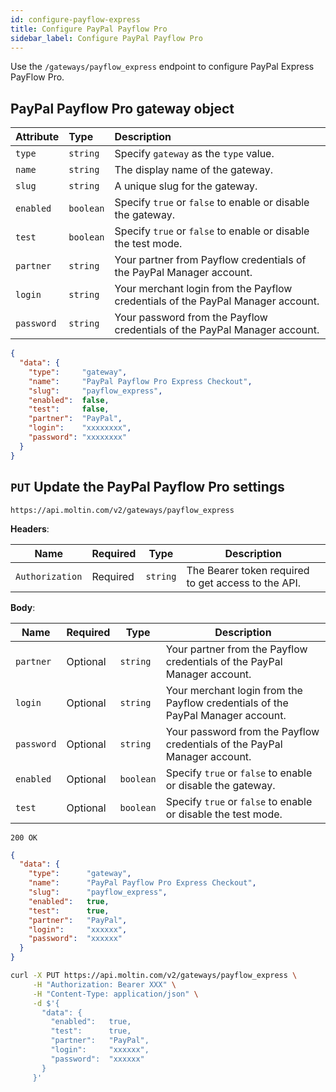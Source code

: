 ```yaml
---
id: configure-payflow-express
title: Configure PayPal Payflow Pro
sidebar_label: Configure PayPal Payflow Pro
---
```


Use the `/gateways/payflow_express` endpoint to configure PayPal Express PayFlow Pro.

## PayPal Payflow Pro gateway object

<!--DOCUSAURUS_CODE_TABS-->

<!--Attributes-->

| Attribute | Type | Description |
| :--- | :--- | :--- |
| `type` | `string` | Specify `gateway` as the `type` value. |
| `name` | `string` | The display name of the gateway. |
| `slug` | `string` | A unique slug for the gateway. |
| `enabled` | `boolean` | Specify `true` or `false` to enable or disable the gateway. |
| `test` | `boolean` | Specify `true` or `false` to enable or disable the test mode. |
| `partner` | `string` | Your partner from Payflow credentials of the PayPal Manager account. |
| `login` | `string` | Your merchant login from the Payflow credentials of the PayPal Manager account. |
| `password` | `string` | Your password from the Payflow credentials of the PayPal Manager account. |

<!--Sample Object-->

```json
{
  "data": {
    "type":     "gateway",
	"name":     "PayPal Payflow Pro Express Checkout",
	"slug":     "payflow_express",
	"enabled":  false,
	"test":     false,
	"partner":  "PayPal",
	"login":    "xxxxxxxx",
	"password": "xxxxxxxx"
  }
}
```

<!--END_DOCUSAURUS_CODE_TABS-->

## `PUT` Update the PayPal Payflow Pro settings

```http
https://api.moltin.com/v2/gateways/payflow_express
```

<!--DOCUSAURUS_CODE_TABS-->

<!-- Request -->

**Headers**:

| Name | Required | Type | Description |
| --- | --- | --- | --- |
| `Authorization` | Required | `string` | The Bearer token required to get access to the API. |

**Body**:

| Name | Required | Type | Description |
| --- | --- | --- | --- |
| `partner` | Optional | `string` | Your partner from the Payflow credentials of the PayPal Manager account. |
| `login` | Optional | `string` | Your merchant login from the Payflow credentials of the PayPal Manager account. |
| `password` | Optional | `string` | Your password from the Payflow credentials of the PayPal Manager account. |
| `enabled` | Optional | `boolean` | Specify `true` or `false` to enable or disable the gateway. |
| `test` | Optional | `boolean` | Specify `true` or `false` to enable or disable the test mode. |

<!-- Response -->

`200 OK`

```json
{
  "data": {
    "type":      "gateway",
	"name":      "PayPal Payflow Pro Express Checkout",
	"slug":      "payflow_express",
	"enabled":   true,
	"test":      true,
	"partner":   "PayPal",
	"login":     "xxxxxx",
	"password":  "xxxxxx"
  }
}
```

<!--END_DOCUSAURUS_CODE_TABS-->

<!--DOCUSAURUS_CODE_TABS-->

<!--cURL-->

```bash
curl -X PUT https://api.moltin.com/v2/gateways/payflow_express \
     -H "Authorization: Bearer XXX" \
     -H "Content-Type: application/json" \
     -d $'{
       "data": {
         "enabled":   true,
         "test":      true,
	     "partner":   "PayPal",
	     "login":     "xxxxxx",
	     "password":  "xxxxxx"
       }
     }'
```

<!--END_DOCUSAURUS_CODE_TABS-->
